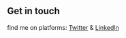 ## Get in touch

 find me on  platforms: [Twitter](https://www.twitter.com/DineshK15918991) & [LinkedIn](https://www.linkedin.com/in/dinesh-kumar-a51841218/)

